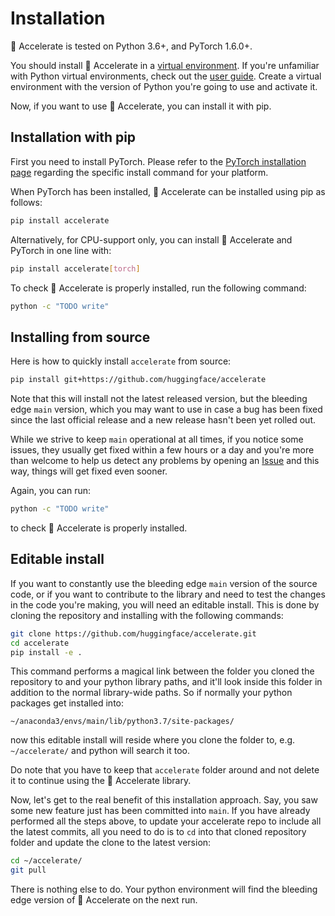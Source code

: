 <!---
Copyright 2021 The HuggingFace Team. All rights reserved.

Licensed under the Apache License, Version 2.0 (the "License");
you may not use this file except in compliance with the License.
You may obtain a copy of the License at

    http://www.apache.org/licenses/LICENSE-2.0

Unless required by applicable law or agreed to in writing, software
distributed under the License is distributed on an "AS IS" BASIS,
WITHOUT WARRANTIES OR CONDITIONS OF ANY KIND, either express or implied.
See the License for the specific language governing permissions and
limitations under the License.
-->

# Installation

🤗 Accelerate is tested on Python 3.6+, and PyTorch 1.6.0+.

You should install 🤗 Accelerate in a [virtual environment](https://docs.python.org/3/library/venv.html). If you're
unfamiliar with Python virtual environments, check out the [user guide](https://packaging.python.org/guides/installing-using-pip-and-virtual-environments/). Create a virtual environment with the version of Python you're going
to use and activate it.

Now, if you want to use 🤗 Accelerate, you can install it with pip.

## Installation with pip

First you need to install PyTorch. Please refer to the
[PyTorch installation page](https://pytorch.org/get-started/locally/#start-locally) regarding the specific install command for your platform.

When PyTorch has been installed, 🤗 Accelerate can be installed using pip as follows:

```bash
pip install accelerate
```

Alternatively, for CPU-support only, you can install 🤗 Accelerate and PyTorch in one line with:

```bash
pip install accelerate[torch]
```

To check 🤗 Accelerate is properly installed, run the following command:

```bash
python -c "TODO write"
```

## Installing from source

Here is how to quickly install `accelerate` from source:

```bash
pip install git+https://github.com/huggingface/accelerate
```

Note that this will install not the latest released version, but the bleeding edge `main` version, which you may want to use in case a bug has been fixed since the last official release and a new release hasn't  been yet rolled out.

While we strive to keep `main` operational at all times, if you notice some issues, they usually get fixed within a few hours or a day and you're more than welcome to help us detect any problems by opening an [Issue](https://github.com/huggingface/accelerate/issues) and this way, things will get fixed even sooner.

Again, you can run:

```bash
python -c "TODO write"
```

to check 🤗 Accelerate is properly installed.

## Editable install

If you want to constantly use the bleeding edge `main` version of the source code, or if you want to contribute to the library and need to test the changes in the code you're making, you will need an editable install. This is done by cloning the repository and installing with the following commands:

``` bash
git clone https://github.com/huggingface/accelerate.git
cd accelerate
pip install -e .
```

This command performs a magical link between the folder you cloned the repository to and your python library paths, and it'll look inside this folder in addition to the normal library-wide paths. So if normally your python packages get installed into:
```
~/anaconda3/envs/main/lib/python3.7/site-packages/
```
now this editable install will reside where you clone the folder to, e.g. `~/accelerate/` and python will search it too.

Do note that you have to keep that `accelerate` folder around and not delete it to continue using the 🤗 Accelerate library.

Now, let's get to the real benefit of this installation approach. Say, you saw some new feature just has been committed into `main`. If you have already performed all the steps above, to update your accelerate repo to include all the latest commits, all you need to do is to `cd` into that cloned repository folder and update the clone to the latest version:

```bash
cd ~/accelerate/
git pull
```

There is nothing else to do. Your python environment will find the bleeding edge version of 🤗 Accelerate on the next run.

